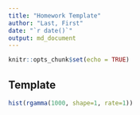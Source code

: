 ```yaml
---
title: "Homework Template"
author: "Last, First"
date: "`r date()`"
output: md_document
---
```


```r
knitr::opts_chunk$set(echo = TRUE)
```

## Template

```r
hist(rgamma(1000, shape=1, rate=1))
```